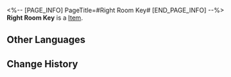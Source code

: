<%-- [PAGE_INFO]
PageTitle=#Right Room Key#
[END_PAGE_INFO] --%>
{{Item Infobox
|title       = Right Room Key
|id          = 149961
|image       = Item Right Room Key.png
|type        = 
|invCategory = Missions
|rarity      = 1
|effect      = 
|description = 
}}
'''Right Room Key''' is a [[Item]].

==Other Languages==
{{Other Languages
|en   = Right Room Key
|zhs  = 右侧房间钥匙
|zht  = 右側房間鑰匙
|ja   = 右側の部屋の鍵
|ko   = 오른쪽 방 열쇠
|es   = Llave de la sala de la derecha
|fr   = Clé de la salle de droite
|ru   = Ключ от правой двери
|th   = กุญแจห้องทางขวา
|vi   = Chìa Khóa Phòng Bên Phải
|de   = Schlüssel zum rechten Zimmer
|id   = Kunci Ruang Kanan
|pt   = Chave da Sala Direita
}}

==Change History==
{{Change History|2.0}}
